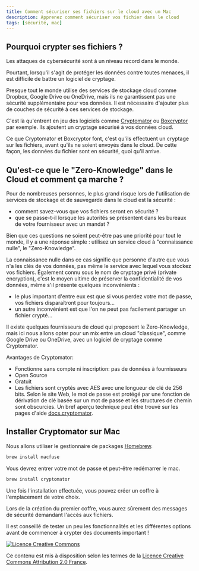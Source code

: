 ```yaml
---
title: Comment sécuriser ses fichiers sur le cloud avec un Mac
description: Apprenez comment sécuriser vos fichier dans le cloud
tags: [sécurité, mac]
---
```


## Pourquoi crypter ses fichiers ?

Les attaques de cybersécurité sont à un niveau record dans le monde.

Pourtant, lorsqu'il s'agit de protéger les données contre toutes
menaces, il est difficile de battre un logiciel de cryptage.

<!--truncate-->

Presque tout le monde utilise des services de stockage cloud comme Dropbox,
Google Drive ou OneDrive, mais ils ne garantissent pas
une sécurité supplémentaire pour vos données.
Il est nécessaire d'ajouter plus de couches de sécurité
à ces services de stockage.

C'est là qu'entrent en jeu des logiciels comme [Cryptomator](https://cryptomator.org) ou [Boxcryptor](https://www.boxcryptor.com/fr/) par exemple.
Ils ajoutent un cryptage sécurisé à vos données cloud.

Ce que Cryptomator et Boxcryptor font,
c'est qu'ils effectuent un cryptage sur les fichiers,
avant qu'ils ne soient envoyés dans le cloud.
De cette façon, les données du fichier sont en sécurité, quoi qu'il arrive.

## Qu'est-ce que le "Zero-Knowledge" dans le Cloud et comment ça marche ?

Pour de nombreuses personnes,
le plus grand risque lors de l'utilisation
de services de stockage et de sauvegarde dans le cloud est la sécurité :

- comment savez-vous que vos fichiers seront en sécurité ?
- que se passe-t-il lorsque les autorités se présentent
dans les bureaux de votre fournisseur avec un mandat ?

Bien que ces questions ne soient peut-être pas une priorité pour tout le monde,
il y a une réponse simple : utilisez un service cloud à "connaissance nulle", le "Zero-Knowledge".

La connaissance nulle dans ce cas signifie que personne d'autre que vous
n'a les clés de vos données,
pas même le service avec lequel vous stockez vos fichiers.
Également connu sous le nom de cryptage privé (private encryption),
c'est le moyen ultime de préserver la confidentialité de vos données,
même s'il présente quelques inconvénients :
- le plus important d'entre eux est que si vous perdez votre mot de passe,
vos fichiers disparaîtront pour toujours...
- un autre inconvénient est que l'on ne peut pas facilement partager un fichier crypté...

Il existe quelques fournisseurs de cloud qui proposent le Zero-Knowledge,
mais ici nous allons opter pour un mix entre un cloud "classique", comme Google Drive ou OneDrive,
avec un logiciel de cryptage comme Cryptomator.

Avantages de Cryptomator:
- Fonctionne sans compte ni inscription: pas de données à fournisseurs
- Open Source
- Gratuit
- Les fichiers sont cryptés avec AES avec une longueur de clé de 256 bits. 
Selon le site Web, le mot de passe est protégé par une fonction de dérivation de clé basée sur un mot de passe et les structures de chemin sont obscurcies. 
Un bref aperçu technique peut être trouvé sur les pages d'aide [docs.cryptomator](https://docs.cryptomator.org/en/latest/).

## Installer Cryptomator sur Mac


Nous allons utiliser le gestionnaire de packages [Homebrew](https://brew.sh).


```bash
brew install macfuse
```

Vous devrez entrer votre mot de passe et peut-être redémarrer le mac.

```bash
brew install cryptomator
```

Une fois l'installation effectuée, vous pouvez créer un coffre à l'emplacement de votre choix.

Lors de la création du premier coffre, vous aurez sûrement des messages de sécurité demandant l'accès aux fichiers.

Il est conseillé de tester un peu les fonctionnalités et les différentes options avant
de commencer à crypter des documents important !




[![Licence Creative Commons](https://i.creativecommons.org/l/by/2.0/fr/88x31.png)](http://creativecommons.org/licenses/by/2.0/fr/)

Ce contenu est mis à disposition selon les termes de la <a rel="license" href="http://creativecommons.org/licenses/by/2.0/fr/">Licence Creative Commons Attribution 2.0 France</a>.